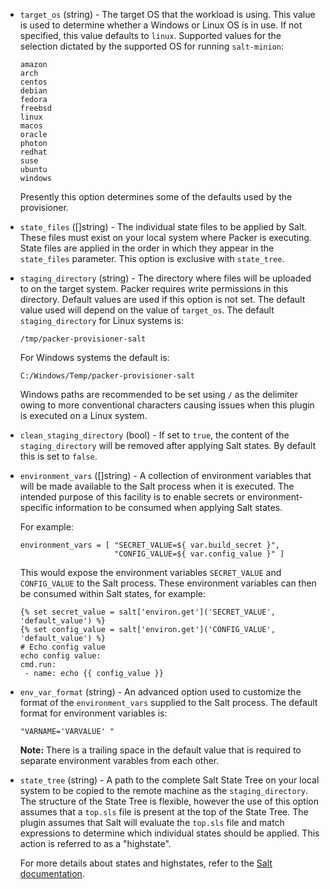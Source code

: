 <!-- Code generated from the comments of the Config struct in provisioner/salt/provisioner.go; DO NOT EDIT MANUALLY -->

- `target_os` (string) - The target OS that the workload is using. This value is used to determine whether a
  Windows or Linux OS is in use. If not specified, this value defaults to `linux`.
  Supported values for the selection dictated by the supported OS for running `salt-minion`:
  
  ```text
  amazon
  arch
  centos
  debian
  fedora
  freebsd
  linux
  macos
  oracle
  photon
  redhat
  suse
  ubuntu
  windows
  ```
  
  Presently this option determines some of the defaults used by the provisioner.

- `state_files` ([]string) - The individual state files to be applied by Salt. These files must exist on
  your local system where Packer is executing. State files are applied in the order
  in which they appear in the `state_files` parameter. This option is exclusive
  with `state_tree`.

- `staging_directory` (string) - The directory where files will be uploaded to on the target system. Packer requires write
  permissions in this directory. Default values are used if this option is not set.
  The default value used will depend on the value of `target_os`. The default `staging_directory`
  for Linux systems is:
  
  ```
  /tmp/packer-provisioner-salt
  ```
  
  For Windows systems the default is:
  
  ```
  C:/Windows/Temp/packer-provisioner-salt
  ```
  
  Windows paths are recommended to be set using `/` as the delimiter owing to more conventional
  characters causing issues when this plugin is executed on a Linux system.

- `clean_staging_directory` (bool) - If set to `true`, the content of the `staging_directory` will be removed after
  applying Salt states. By default this is set to `false`.

- `environment_vars` ([]string) - A collection of environment variables that will be made available to the Salt process
  when it is executed. The intended purpose of this facility is to enable secrets or
  environment-specific information to be consumed when applying Salt states.
  
  For example:
  
  ```hcl
  environment_vars = [ "SECRET_VALUE=${ var.build_secret }",
                       "CONFIG_VALUE=${ var.config_value }" ]
  ```
  This would expose the environment variables `SECRET_VALUE` and `CONFIG_VALUE` to the Salt process.
  These environment variables can then be consumed within Salt states, for example:
  
  ```text
  {% set secret_value = salt['environ.get']('SECRET_VALUE', 'default_value') %}
  {% set config_value = salt['environ.get']('CONFIG_VALUE', 'default_value') %}
  # Echo config value
  echo config value:
  cmd.run:
   - name: echo {{ config_value }}
  ```

- `env_var_format` (string) - An advanced option used to customize the format of the `environment_vars` supplied to the Salt process.
  The default format for environment variables is:
  
  ```
  "VARNAME='VARVALUE' "
  ```
  
  **Note:** There is a trailing space in the default value that is required to separate environment varables from each other.

- `state_tree` (string) - A path to the complete Salt State Tree on your local system to be copied to the remote machine as the
  `staging_directory`. The structure of the State Tree is flexible, however the use of this option assumes
  that a `top.sls` file is present at the top of the State Tree. The plugin assumes that Salt will evaluate
  the `top.sls` file and match expressions to determine which individual states should be applied. This action
  is referred to as a "highstate".
  
  For more details about states and highstates, refer to the [Salt documentation](https://docs.saltproject.io/en/latest/topics/tutorials/starting_states.html).

<!-- End of code generated from the comments of the Config struct in provisioner/salt/provisioner.go; -->
